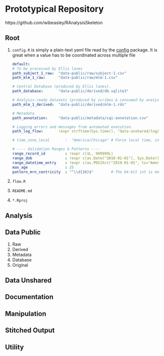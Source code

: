 Prototypical Repository {#repo-prototype}
====================================

https://github.com/wibeasley/RAnalysisSkeleton

Root {#repo-root}
------------------------------------

1. `config.R`  is simply a plain-text yaml file read by the [config](https://CRAN.R-project.org/package=config) package.  It is great when a value has to be coordinated across multiple file

    ```yaml
    default:
    # To be processed by Ellis lanes
    path_subject_1_raw:  "data-public/raw/subject-1.csv"
    path_mlm_1_raw:      "data-public/raw/mlm-1.csv"
    
    # Central Database (produced by Ellis lanes).
    path_database:       "data-public/derived/db.sqlite3"

    # Analysis-ready datasets (produced by scribes & consumed by analyses).
    path_mlm_1_derived:  "data-public/derived/mlm-1.rds"

    # Metadata
    path_annotation:     "data-public/metadata/cqi-annotation.csv"

    # Logging errors and messages from automated execution.
    path_log_flow:       !expr strftime(Sys.time(), "data-unshared/log/flow-%Y-%m-%d--%H-%M-%S.log")
  
    # time_zone_local       :  "America/Chicago" # Force local time, in case remotely run.
    
    # ---- Validation Ranges & Patterns ----
    range_record_id         : !expr c(1L, 999999L)
    range_dob               : !expr c(as.Date("2010-01-01"), Sys.Date() + lubridate::days(1))
    range_datetime_entry    : !expr c(as.POSIXct("2019-01-01", tz="America/Chicago"), Sys.time())
    max_age                 : 25
    pattern_mrn_centricity  : "^\\d{16}$"        # The 64-bit int is more easily validated as a character.
    ```
    
1. `flow.R`
1. `README.md`
1. `*.Rproj`

Analysis
------------------------------------

Data Public
------------------------------------
1. Raw
1. Derived
1. Metadata
1. Database
1. Original


Data Unshared
------------------------------------

Documentation
------------------------------------

Manipulation
------------------------------------

Stitched Output
------------------------------------

Utility
------------------------------------

